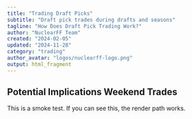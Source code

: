 ```yaml
---
title: "Trading Draft Picks" 
subtitle: "Draft pick trades during drafts and seasons"
tagline: "How Does Draft Pick Trading Work?"
author: "NuclearFF Team"
created: "2024-02-05"
updated: "2024-11-28"
category: "trading"
author_avatar: "logos/nuclearff-logo.png"
output: html_fragment
---
```


## Potential Implications Weekend Trades

This is a smoke test. If you can see this, the render path works.
